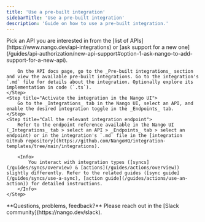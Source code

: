 ```yaml
---
title: 'Use a pre-built integration'
sidebarTitle: 'Use a pre-built integration'
description: 'Guide on how to use a pre-built integration.'
---
```


<Steps>
    <Step title="Find the right pre-built integration">
        Pick an API you are interested in from the [list of APIs](https://www.nango.dev/api-integrations) or [ask support for a new one](/guides/api-authorization/new-api-support#option-1-ask-nango-to-add-support-for-a-new-api).

        On the API docs page, go to the _Pre-built integrations_ section and view the available pre-built integrations. Go to the integration's `.md` file for details about the integration. Optionally explore its implementation in code (`.ts`).
    </Step>
    <Step title="Activate the integration in the Nango UI">
        Go to the _Integrations_ tab in the Nango UI, select an API, and enable the desired integration toggle in the _Endpoints_ tab.
    </Step>
    <Step title="Call the relevant integration endpoint">
        Refer to the endpoint reference available in the Nango UI (_Integrations_ tab > select an API > _Endpoints_ tab > select an endpoint) or in the integration's `.md` file in the [integration GitHub repository](https://github.com/NangoHQ/integration-templates/tree/main/integrations).

        <Info>
            You interact with integration types ([syncs](/guides/syncs/overview) & [actions](/guides/actions/overview)) slightly differently. Refer to the related guides ([sync guide](/guides/syncs/use-a-sync), [action guide](/guides/actions/use-an-action)) for detailed instructions.
        </Info>
    </Step>
</Steps>

<Tip>
    **Questions, problems, feedback?** Please reach out in the [Slack community](https://nango.dev/slack).
</Tip>